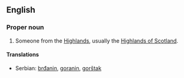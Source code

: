 {{also|highlander}}
==English==
{{wikipedia}}

===Proper noun===
{{en-proper noun|s}}

# Someone from the [[Highlands]], usually the [[w:Scottish Highlands|Highlands of Scotland]].

====Translations====
{{trans-top|someone from the Highlands}}
* Serbian: [[brđanin]], [[goranin]], [[gorštak]]
{{trans-mid}}
{{trans-bottom}}